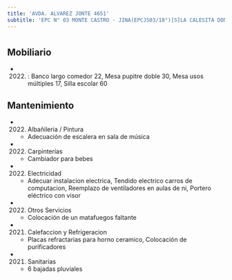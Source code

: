 ```yaml
---
title: 'AVDA. ALVAREZ JONTE 4651'
subtitle: 'EPC N° 03 MONTE CASTRO - JINA(EPCJS03/18°)[S]LA CALESITA DON JOSE - EPA N° 03 MONTE CASTRO'
---
```


#


## Mobiliario

*  (2022) : Banco largo comedor 22, Mesa pupitre doble 30, Mesa usos múltiples 17, Silla escolar 60 





## Mantenimiento

*  (2022) Albañileria / Pintura 
    + Adecuación de escalera en sala de música

*  (2022) Carpinterías 
    + Cambiador para bebes

*  (2022) Electricidad 
    + Adecuar instalacion electrica, Tendido electrico carros de computacion, Reemplazo de ventiladores en aulas de ni, Portero eléctrico con visor

*  (2022) Otros Servicios 
    + Colocación  de un matafuegos faltante

*  (2021) Calefaccion y Refrigeracion 
    + Placas refractarias para horno ceramico, Colocación de purificadores

*  (2021) Sanitarias 
    + 6 bajadas pluviales



